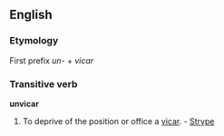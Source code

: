 ==English==

===Etymology===
First prefix ''un-'' + ''vicar''

===Transitive verb===
{{rfc-trverb|Transitive verb}}
'''unvicar'''

# {{rare}} To deprive of the position or office a [[vicar]]. - [[Strype]]